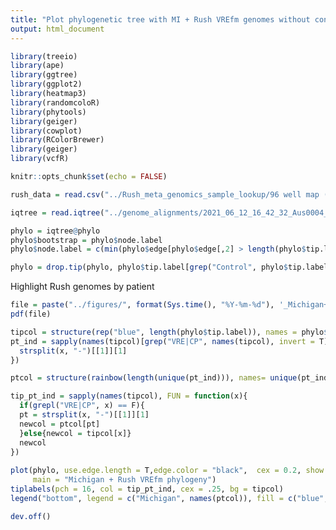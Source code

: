```yaml
---
title: "Plot phylogenetic tree with MI + Rush VREfm genomes without controls"
output: html_document
---
```




```r
library(treeio)
library(ape)
library(ggtree)
library(ggplot2)
library(heatmap3)
library(randomcoloR)
library(phytools)
library(geiger)
library(cowplot)
library(RColorBrewer)
library(geiger)
library(vcfR)

knitr::opts_chunk$set(echo = FALSE)
```


```r

rush_data = read.csv("../Rush_meta_genomics_sample_lookup/96 well map (2).csv", header = T, stringsAsFactors = F)

iqtree = read.iqtree("../genome_alignments/2021_06_12_16_42_32_Aus0004_genome_aln_w_alt_allele_unmapped_exclude_controls.treefile")

phylo = iqtree@phylo
phylo$bootstrap = phylo$node.label
phylo$node.label = c(min(phylo$edge[phylo$edge[,2] > length(phylo$tip.label),2]) - 1, phylo$edge[phylo$edge[,2] > length(phylo$tip.label),2])

phylo = drop.tip(phylo, phylo$tip.label[grep("Control", phylo$tip.label)])
```


Highlight Rush genomes by patient
```r
file = paste("../figures/", format(Sys.time(), "%Y-%m-%d"), '_Michigan+Rush_VREfm_genomes_by_patient_exclude_controls.pdf', sep = "");
pdf(file)

tipcol = structure(rep("blue", length(phylo$tip.label)), names = phylo$tip.label)
pt_ind = sapply(names(tipcol)[grep("VRE|CP", names(tipcol), invert = T)] , FUN = function(x){
  strsplit(x, "-")[[1]][1]
})

ptcol = structure(rainbow(length(unique(pt_ind))), names= unique(pt_ind))

tip_pt_ind = sapply(names(tipcol), FUN = function(x){
  if(grepl("VRE|CP", x) == F){
  pt = strsplit(x, "-")[[1]][1]
  newcol = ptcol[pt]
  }else{newcol = tipcol[x]}
  newcol
})
  
plot(phylo, use.edge.length = T,edge.color = "black",  cex = 0.2, show.tip.label =T, pch =16, 
     main = "Michigan + Rush VREfm phylogeny")
tiplabels(pch = 16, col = tip_pt_ind, cex = .25, bg = tipcol)
legend("bottom", legend = c("Michigan", names(ptcol)), fill = c("blue", ptcol), cex = .5, ncol = 5, xpd = T, inset= -.1, bty = "n")

dev.off()
``` 
